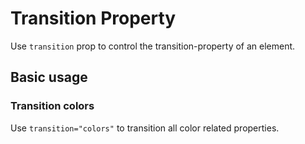 # Transition Property

Use `transition` prop to control the transition-property of an element.

## Basic usage

### Transition colors

Use `transition="colors"` to transition all color related properties.

<ax-demo name="transition/colors-usage" />
